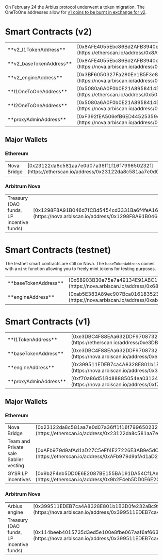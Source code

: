 
On February 24 the Arbius protocol underwent a token migration. The OneToOne addresses allow for <a href="https://arbius.ai/upgrade">v1 coins to be burnt in exchange for v2</a>.

# Smart Contracts (v2)

<table>
  <tr>
    <td>**v2_l1TokenAddress**</td>
    <td>[0x8AFE4055Ebc86Bd2AFB3940c0095C9aca511d852](https://etherscan.io/address/0x8AFE4055Ebc86Bd2AFB3940c0095C9aca511d852)</td>
  </tr>
  <tr>
    <td>**v2_baseTokenAddress**</td>
    <td>[0x8AFE4055Ebc86Bd2AFB3940c0095C9aca511d852](https://nova.arbiscan.io/address/0x8AFE4055Ebc86Bd2AFB3940c0095C9aca511d852)</td>
  </tr>
  <tr>
    <td>**v2_engineAddress**</td>
    <td>[0x3BF6050327Fa280Ee1B5F3e8Fd5EA2EfE8A6472a](https://nova.arbiscan.io/address/0x3BF6050327Fa280Ee1B5F3e8Fd5EA2EfE8A6472a)</td>
  </tr>
  <tr>
    <td>**l1OneToOneAddress**</td>
    <td>[0x5080a6A0F0b0E21A895841456e5Ed77d26332262](https://etherscan.io/address/0x5080a6A0F0b0E21A895841456e5Ed77d26332262)</td>
  </tr>
  <tr>
    <td>**l2OneToOneAddress**</td>
    <td>[0x5080a6A0F0b0E21A895841456e5Ed77d26332262](https://nova.arbiscan.io/address/0x5080a6A0F0b0E21A895841456e5Ed77d26332262)</td>
  </tr>
  <tr>
    <td>**proxyAdminAddress**</td>
    <td>[0xF392fEA506efB6ED445253594DC81a0CB7cD3562](https://nova.arbiscan.io/address/0xF392fEA506efB6ED445253594DC81a0CB7cD3562)</td>
  </tr>
</table>

## Major Wallets

### Ethereum

<table>
  <tr>
    <td>Nova Bridge</td>
    <td>[0x23122da8c581aa7e0d07a36ff1f16f799650232f](https://etherscan.io/address/0x23122da8c581aa7e0d07a36ff1f16f799650232f)</td>
  </tr>
</table>

### Arbitrum Nova

<table>
  <tr>
    <td>Treasury (DAO funds, LP incentive funds)</td>
    <td>[0x1298F8A91B046d7fCBd5454cd3331Ba6f4feA168](https://nova.arbiscan.io/address/0x1298F8A91B046d7fCBd5454cd3331Ba6f4feA168)</td>
  </tr>
</table>


# Smart Contracts (testnet)

The testnet smart contracts are still on Nova. The `baseTokenAddress` comes with a `mint` function allowing you to freely mint tokens for testing purposes.

<table>
  <tr>
    <td>**baseTokenAddress**</td>
    <td>[0x68903B30e75e7a49134E91ABC19Bfb170643a659](https://nova.arbiscan.io/address/0x68903B30e75e7a49134E91ABC19Bfb170643a659)</td>
  </tr>
  <tr>
    <td>**engineAddress**</td>
    <td>[0xab5E383A89ec907Bca01618352376C3C451d7012](https://nova.arbiscan.io/address/0xab5E383A89ec907Bca01618352376C3C451d7012)</td>
  </tr>
</table>

 
# Smart Contracts (v1)

<table>
  <tr>
    <td>**l1TokenAddress**</td>
    <td>[0xe3DBC4F88EAa632DDF9708732E2832EEaA6688AB](https://etherscan.io/address/0xe3DBC4F88EAa632DDF9708732E2832EEaA6688AB)</td>
  </tr>
  <tr>
    <td>**baseTokenAddress**</td>
    <td>[0xe3DBC4F88EAa632DDF9708732E2832EEaA6688AB](https://nova.arbiscan.io/address/0xe3DBC4F88EAa632DDF9708732E2832EEaA6688AB)</td>
  </tr>
  <tr>
    <td>**engineAddress**</td>
    <td>[0x399511EDEB7ca4A8328E801b1B3D0fe232aBc996](https://nova.arbiscan.io/address/0x399511EDEB7ca4A8328E801b1B3D0fe232aBc996)</td>
  </tr>
  <tr>
    <td>**proxyAdminAddress**</td>
    <td>[0xf70a86d51Bd88885054ea031344447d75bb4b432](https://nova.arbiscan.io/address/0xf70a86d51Bd88885054ea031344447d75bb4b432)</td>
  </tr>
</table>


## Major Wallets


### Ethereum

<table>
  <tr>
    <td>Nova Bridge</td>
    <td>[0x23122da8c581aa7e0d07a36ff1f16f799650232f](https://etherscan.io/address/0x23122da8c581aa7e0d07a36ff1f16f799650232f)</td>
  </tr>
  <tr>
    <td>Team and Private sale Sablier vesting</td>
    <td>[0xAFb979d9afAd1aD27C5eFf4E27226E3AB9e5dCC9](https://etherscan.io/address/0xAFb979d9afAd1aD27C5eFf4E27226E3AB9e5dCC9)</td>
  </tr>
  <tr>
    <td>GYSR LP incentives</td>
    <td>[0x9b2F4eb5DD0E6E2087BE155BA191DA54Cf1Ae446](https://etherscan.io/address/0x9b2F4eb5DD0E6E2087BE155BA191DA54Cf1Ae446)</td>
  </tr>
</table>

### Arbitrum Nova

<table>
  <tr>
    <td>Arbius engine</td>
    <td>[0x399511EDEB7ca4A8328E801b1B3D0fe232aBc996](https://nova.arbiscan.io/address/0x399511EDEB7ca4A8328E801b1B3D0fe232aBc996)</td>
  </tr>
  <tr>
    <td>Treasury (DAO funds, LP incentive funds)</td>
    <td>[0x114beeb4015735d3ed5e100e8fbe067aaf6af663](https://nova.arbiscan.io/address/0x399511EDEB7ca4A8328E801b1B3D0fe232aBc996)</td>
  </tr>
</table>
